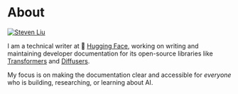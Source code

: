 
# About

<a href="https://twitter.com/stevhliu" target="_blank">
  <Image
    src="/images/stevhliu.jpg"
    alt="Steven Liu"
    className="rounded-full bg-gray-100 block mt-2 mb-5 mx-auto sm:float-right sm:ml-5 sm:mb-5 grayscale hover:grayscale-0"
    unoptimized
    width={160}
    height={160}
    priority
  />
</a>

I am a technical writer at 🤗 [Hugging Face](https://hf.co), working on writing and maintaining developer documentation for its open-source libraries like [Transformers](https://hf.co/docs/transformers/index) and [Diffusers](https://hf.co/docs/diffusers/index).

My focus is on making the documentation clear and accessible for *everyone* who is building, researching, or learning about AI.